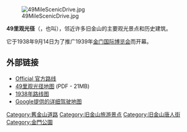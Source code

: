 {{Infobox road
|state=CA
|type=Scenic
|marker_image=[[File:San_Francisco_CA_49-Mile_Scenic_Drive.svg|x200px]]
|route=49-Mile Scenic Drive
|map=
|map_custom=yes
|map_notes=49-Mile Scenic Drive highlighted in red
|loop={{USA}}[[San_Francisco|San Francisco]]
|junction={{plainlist|1=
*{{jct|state=CA|US|101}} in Cathedral Hill
*{{jct|state=CA|US|101|CA|1}} in the Presidio
*{{jct|state=CA|CA|35}} near [[Golden_Gate_Park|Golden Gate Park]]
*{{jct|state=CA|I|280}} near Islais Creek
}}
}}

[[Image:49MileScenicDrive.jpg|right]]

'''49里观光径'''（{{lang-en|49-Mile Scenic Drive}}，也叫{{lang|en|49-Mile Drive}}），邻近许多旧金山的主要观光景点和历史建筑。

它于1938年9月14日为了推广1939年[[金门国际博览会|金门国际博览会]]而开幕。

==外部链接==
*[https://web.archive.org/web/20100424085531/http://www.onlyinsanfrancisco.com/maps/49miledrive.asp Official 官方路线] 
*[https://web.archive.org/web/20071020171011/http://www.onlyinsanfrancisco.com//media/downloads/maps/49miledrivemap.pdf 49里观光径地图] (PDF - 21MB)
*[http://www.sfmuseum.org/hist/49mile.html 1938年路线图]{{Wayback|url=http://www.sfmuseum.org/hist/49mile.html |date=20191228074608 }}
*[http://maps.google.com/maps/ms?ie=UTF8&oe=UTF-8&q=49+Mile+Scenic+Drive&hl=en&msa=0&msid=117585261127876034515.00000112f4faa640a37f8&om=1&ll=37.760132,-122.44863&spn=0.197054,0.221443&z=12 Google提供的详细驾驶地图]{{Wayback|url=http://maps.google.com/maps/ms?ie=UTF8&oe=UTF-8&q=49+Mile+Scenic+Drive&hl=en&msa=0&msid=117585261127876034515.00000112f4faa640a37f8&om=1&ll=37.760132,-122.44863&spn=0.197054,0.221443&z=12 |date=20130514235831 }}

{{旧金山}}

[[Category:舊金山道路|Category:舊金山道路]]
[[Category:旧金山旅游景点|Category:旧金山旅游景点]]
[[Category:旧金山唐人街|Category:旧金山唐人街]]
[[Category:金門公園|Category:金門公園]]